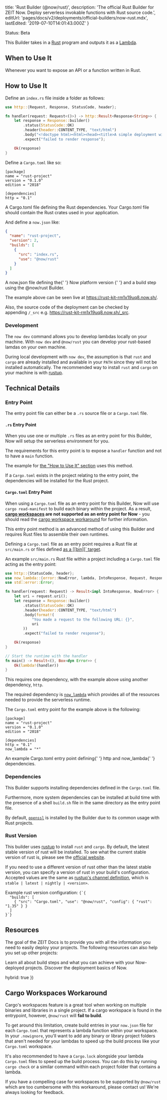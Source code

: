 
  title: 'Rust Builder (@now/rust)',
  description:
    'The official Rust Builder for ZEIT Now. Deploy serverless invokable functions with Rust source code.',
  editUrl: 'pages/docs/v2/deployments/official-builders/now-rust.mdx',
  lastEdited: '2019-07-10T14:01:43.000Z'
}

<Tag>Status: Beta</Tag>

This Builder takes in a [Rust](https://www.rust-lang.org) program and outputs it as a [Lambda](/docs/v2/deployments/concepts/lambdas).

## When to Use It

Whenever you want to expose an API or a function written in Rust.

## How to Use It

Define an `index.rs` file inside a folder as follows:

```rust
use http::{Request, Response, StatusCode, header};

fn handler(request: Request<()>) -> http::Result<Response<String>> {
    let response = Response::builder()
        .status(StatusCode::OK)
        .header(header::CONTENT_TYPE, "text/html")
        .body("<!doctype html><html><head><title>A simple deployment with Now!</title></head><body><h1>Welcome to Rust on Now</h1></body></html>".to_string())
        .expect("failed to render response");

    Ok(response)
}
```

Define a `Cargo.toml` like so:

```
[package]
name = "rust-project"
version = "0.1.0"
edition = "2018"

[dependencies]
http = "0.1"
```

<Caption>
  A <InlineCode>Cargo.toml</InlineCode> file defining the Rust dependencies.
</Caption>

<Note>
  Your <InlineCode>Cargo.toml</InlineCode> file should contain the Rust crates
  used in your application.
</Note>

And define a `now.json` like:

```json
{
  "name": "rust-project",
  "version": 2,
  "builds": [
    {
      "src": "index.rs",
      "use": "@now/rust"
    }
  ]
}
```

<Caption>
  A <InlineCode>now.json</InlineCode> file defining the{' '}
  <GenericLink href="/docs/v2/platform/overview#versioning">
    Now platform version
  </GenericLink>{' '}
  and a build step using the <InlineCode>@now/rust</InlineCode> Builder.
</Caption>

The example above can be seen live at <https://rust-kit-rm1x19uq8.now.sh/>.

Also, the source code of the deployment can be checked by appending `/_src` e.g. <https://rust-kit-rm1x19uq8.now.sh/_src>.

### Development

The `now dev` command allows you to develop lambdas locally on your machine. With `now dev` and `@now/rust` you can develop your rust-based lamdas on your own machine.

During local development with `now dev`, the assumption is that `rust` and `cargo` are already installed and available in your `PATH` since they will not be installed automatically. The recommended way to install `rust` and `cargo` on your machine is with [rustup](https://rustup.rs).

## Technical Details

### Entry Point

The entry point file can either be a `.rs` source file or a `Cargo.toml` file.

#### `.rs` Entry Point

When you use one or multiple `.rs` files as an entry point for this Builder, Now will setup the serverless environment for you.

The requirements for this entry point is to expose a `handler` function and not to have a `main` function.

The example for [the "How to Use It" section](#how-to-use-it) uses this method.

If a `Cargo.toml` exists in the project relating to the entry point, the dependencies will be installed for the Rust project.

#### `Cargo.toml` Entry Point

When using a `Cargo.toml` file as an entry point for this Builder, Now will use `cargo read-manifest` to build each binary within the project. As a result, **[cargo workspaces](https://doc.rust-lang.org/book/ch14-03-cargo-workspaces.html) are not supported as an entry point for Now** - you should read the [cargo workspace workaround](#cargo-workspaces-workaround) for further information.

This entry point method is an advanced method of using this Builder and requires Rust files to assemble their own runtimes.

Defining a `Cargo.toml` file as an entry point requires a Rust file at `src/main.rs` or files defined [as a \[\[bin\]\]\` target](https://doc.rust-lang.org/cargo/reference/manifest.html#configuring-a-target).

An example `src/main.rs` Rust file within a project including a `Cargo.toml` file acting as the entry point:

```rust
use http::{StatusCode, header};
use now_lambda::{error::NowError, lambda, IntoResponse, Request, Response};
use std::error::Error;

fn handler(request: Request) -> Result<impl IntoResponse, NowError> {
    let uri = request.uri();
    let response = Response::builder()
        .status(StatusCode::OK)
        .header(header::CONTENT_TYPE, "text/html")
        .body(format!(
            "You made a request to the following URL: {}",
            uri
        ))
        .expect("failed to render response");

    Ok(response)
}

// Start the runtime with the handler
fn main() -> Result<(), Box<dyn Error>> {
    Ok(lambda!(handler))
}
```

This requires one dependency, with the example above using another dependency, `http`.

The required dependency is [`now_lambda`](https://docs.rs/now_lambda) which provides all of the resources needed to provide the serverless runtime.

The `Cargo.toml` entry point for the example above is the following:

```
[package]
name = "rust-project"
version = "0.1.0"
edition = "2018"

[dependencies]
http = "0.1"
now_lambda = "*"
```

<Caption>
  An example <InlineCode>Cargo.toml</InlineCode> entry point defining{' '}
  <InlineCode>http</InlineCode> and <InlineCode>now_lambda</InlineCode>{' '}
  dependencies.
</Caption>

### Dependencies

This Builder supports installing dependencies defined in the `Cargo.toml` file.

Furthermore, more system dependencies can be installed at build time with the presence of a shell `build.sh` file in the same directory as the entry point file.

By default, [`openssl`](https://centos.pkgs.org/7/centos-x86_64/openssl-devel-1.0.2k-16.el7.x86_64.rpm.html) is installed by the Builder due to its common usage with Rust projects.

### Rust Version

This builder uses [rustup](https://rustup.rs) to install `rust` and `cargo`. By default, the latest stable version of rust will be installed. To see what the current stable version of rust is, please see the [official website](https://www.rust-lang.org/).

If you need to use a different version of rust other than the latest stable version, you can specify a version of rust in your build's configuration. Accepted values are the same as [rustup's channel definition](https://github.com/rust-lang/rustup.rs/#toolchain-specification), which is `stable | latest | nightly | <version>`.

<Example>
  <span>
    Example <InlineCode>rust</InlineCode> version configuration:
  </span>
  <Code lang="json">{`{
  "builds": [
    { "src": "Cargo.toml", "use": "@now/rust", "config": { "rust": "1.35" } }
  ]
}`}</Code>
</Example>

## Resources

The goal of the ZEIT Docs is to provide you with all the information you need to easily deploy your projects. The following resources can also help you set up other projects:

<Card title="Document: Builds Overview" href="/docs/v2/deployments/builds/">
  Learn all about build steps and what you can achieve with your Now-deployed
  projects.
</Card>

<Card title="Document: Deployment Overview" href="/docs/v2/deployments/basics/">
  Discover the deployment basics of Now.
</Card>

  hybrid: true
})

## Cargo Workspaces Workaround

Cargo's workspaces feature is a great tool when working on multiple binaries and libraries in a single project. If a cargo workspace is found in the entrypoint, however, `@now/rust` will **fail to build**.

To get around this limitation, create build entries in your `now.json` file for each `Cargo.toml` that represents a lambda function within your workspace. In your `.nowignore`, you'll want to add any binary or library project folders that aren't needed for your lambdas to speed up the build process like your `Cargo.toml` workspace.

It's also recommended to have a `Cargo.lock` alongside your lambda `Cargo.toml` files to speed up the build process. You can do this by running `cargo check` or a similar command within each project folder that contains a lambda.

If you have a compelling case for workspaces to be supported by `@now/rust` which are too cumbersome with this workaround, please contact us! We're always looking for feedback.
